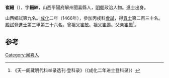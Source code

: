 '''崔縉'''（{{bd|1439年||？}}），字'''縉紳'''，山西平陽府解州聞喜縣人，[[明朝|明朝]]政治人物。進士出身。

山西鄉試第九名。[[成化|成化]]二年（1466年），參加丙戌科[[會試|會試]]，得[[貢士|貢士]]第二百三十名。[[殿試|殿試]]登[[進士|進士]]第三甲第三十六名。曾祖父[[崔敏|崔敏]]。祖父[[崔壽|崔壽]]。父亲[[崔振|崔振]]<ref>《天一阁藏明代科举录选刊·登科录》（《成化二年进士登科录》）</ref>。

==参考==
{{reflist}}
{{明朝人物小作品}}
{{成化二年丙戌科殿試金榜}}

[[Category:闻喜人|Category:闻喜人]]